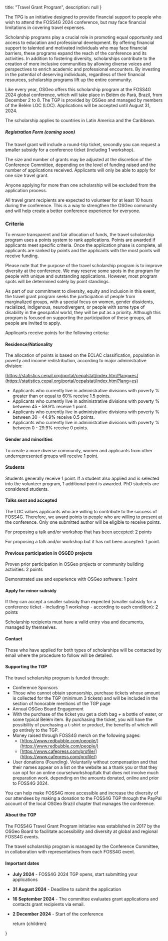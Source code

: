 
  title: "Travel Grant Program",
  description: null
}

The TPG is an initiative designed to provide financial support to people who wish to attend the FOSS4G 2024 conference, but may face financial limitations in covering travel expenses.

Scholarship programs play a crucial role in promoting equal opportunity and access to education and professional development. By offering financial support to talented and motivated individuals who may face financial barriers, these programs expand the reach of the conference and its activities. In addition to fostering diversity, scholarships contribute to the creation of more inclusive communities by allowing diverse voices and perspectives to enrich academic and professional encounters. By investing in the potential of deserving individuals, regardless of their financial resources, scholarship programs lift up the entire community.

Like every year, OSGeo offers this scholarship program at the FOSS4G 2024 global conference, which will take place in Belém do Pará, Brazil, from December 2 to 8.
The TGP is provided by OSGeo and managed by members of the Belém LOC (LOC). Applications will be accepted until August 31, 2024.

The scholarship applies to countries in Latin America and the Caribbean.

##### **Registration Form (coming soon)**

The travel grant will include a round-trip ticket, secondly you can request a smaller subsidy for a conference ticket (including 1 workshop).

The size and number of grants may be adjusted at the discretion of the Conference Committee, depending on the level of funding raised and the number of applications received. Applicants will only be able to apply for one size travel grant.

Anyone applying for more than one scholarship will be excluded from the application process.

All travel grant recipients are expected to volunteer for at least 10 hours during the conference. This is a way to strengthen the OSGeo community and will help create a better conference experience for everyone.

### Criteria

To ensure transparent and fair allocation of funds, the travel scholarship program uses a points system to rank applications. Points are awarded if applicants meet specific criteria. Once the application phase is complete, all applicants are ranked by points and the applicants with the most points will receive funding.

Please note that the purpose of the travel scholarship program is to improve diversity at the conference. We may reserve some spots in the program for people with unique and outstanding applications. However, most program spots will be determined solely by point standings.

As part of our commitment to diversity, equity and inclusion in this event, the travel grant program seeks the participation of people from marginalized groups, with a special focus on women, gender dissidents, racialized, indigenous, neurodivergent, or people with some type of disability in the geospatial world, they will be put as a priority. Although this program is focused on supporting the participation of these groups, all people are invited to apply.

Applicants receive points for the following criteria:

#### Residence/Nationality

The allocation of points is based on the ECLAC classification, population in poverty and income redistribution, according to major administrative division:

[https://statistics.cepal.org/portal/cepalstat/index.html?lang=es](https://statistics.cepal.org/portal/cepalstat/index.html?lang=es)

- Applicants who currently live in administrative divisions with poverty % greater than or equal to 60% receive 1.5 points.
- Applicants who currently live in administrative divisions with poverty % between 45 - 59.9% receive 1 point.
- Applicants who currently live in administrative divisions with poverty % between 30 - 44.9% receive 0.5 points.
- Applicants who currently live in administrative divisions with poverty % between 0 - 29.9% receive 0 points.

#### Gender and minorities

To create a more diverse community, women and applicants from other underrepresented groups will receive 1 point.

#### Students

Students generally receive 1 point. If a student also applied and is selected into the volunteer program, 1 additional point is awarded. PhD students are considered students.

#### Talks sent and accepted

The LOC values ​​applicants who are willing to contribute to the success of FOSS4G. Therefore, we award points to people who are willing to present at the conference. Only one submitted author will be eligible to receive points.

For proposing a talk and/or workshop that has been accepted: 2 points

For proposing a talk and/or workshop but it has not been accepted: 1 point.

#### Previous participation in OSGEO projects

Proven prior participation in OSGeo projects or community building activities: 2 points

Demonstrated use and experience with OSGeo software: 1 point

#### Apply for minor subsidy

If they can accept a smaller subsidy than expected (smaller subsidy for a conference ticket - including 1 workshop - according to each condition): 2 points

Scholarship recipients must have a valid entry visa and documents, managed by themselves.

#### Contact

Those who have applied for both types of scholarships will be contacted by email where the procedure to follow will be detailed.

#### Supporting the TGP

The travel scholarship program is funded through:

- Conference Sponsors
- Those who cannot obtain sponsorship, purchase tickets whose amount is collected for the TGP (minimum 3 tickets) and will be included in the section of honorable mentions of the TGP page
- Annual OSGeo Board Engagement
- With the purchase of the ticket you get a cloth bag + a bottle of water, or some typical Belém item. By purchasing the ticket, you will have the possibility of purchasing a t-shirt or product, the benefits of which will go entirely to the TGP.
- Money raised through FOSS4G merch on the following pages:
  - [https://www.redbubble.com/people/](https://www.redbubble.com/people/)
  - [https://www.cafepress.com/profile/](https://www.cafepress.com/profile/)
- User donations (Founding). Voluntarily without compensation and that their names appear on a list on the website as a thank you or that they can opt for an online course/workshop/talk that does not involve much preparation work. depending on the amounts donated, online and prior to FOSS4G 2024.

You can help make FOSS4G more accessible and increase the diversity of our attendees by making a donation to the FOSS4G TGP through the PayPal account of the local OSGeo Brazil chapter that manages the conference.

#### About the TGP

The FOSS4G Travel Grant Program initiative was established in 2017 by the OSGeo Board to facilitate accessibility and diversity at global and regional FOSS4G events.

The travel scholarship program is managed by the Conference Committee, in collaboration with representatives from each FOSS4G event.

#### Important dates

- **July 2024** - FOSS4G 2024 TGP opens, start submitting your applications
- **31 August 2024** - Deadline to submit the application
- **16 September 2024** - The committee evaluates grant applications and contacts grant recipients via email.
- **2 December 2024** - Start of the conference

  return <MdxLayout metadata={metadata}>{children}</MdxLayout>

}

